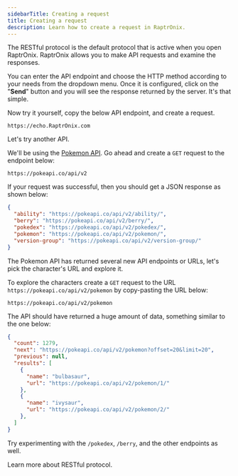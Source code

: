 ```yaml
---
sidebarTitle: Creating a request
title: Creating a request
description: Learn how to create a request in RaptrOnix.
---
```


The RESTful protocol is the default protocol that is active when you open RaptrOnix. RaptrOnix allows you to make API requests and examine the responses.

You can enter the API endpoint and choose the HTTP method according to your needs from the dropdown menu.
Once it is configured, click on the "**Send**" button and you will see the response returned by the server. It's that simple.

Now try it yourself, copy the below API endpoint, and create a request.

```
https://echo.RaptrOnix.com
```

Let's try another API.

We'll be using the [Pokemon API](https://github.com/PokeAPI/pokeapi). Go ahead and create a `GET` request to the endpoint below:

```
https://pokeapi.co/api/v2
```

If your request was successful, then you should get a JSON response as shown below:

```json
{
  "ability": "https://pokeapi.co/api/v2/ability/",
  "berry": "https://pokeapi.co/api/v2/berry/",
  "pokedex": "https://pokeapi.co/api/v2/pokedex/",
  "pokemon": "https://pokeapi.co/api/v2/pokemon/",
  "version-group": "https://pokeapi.co/api/v2/version-group/"
}
```

The Pokemon API has returned several new API endpoints or URLs, let's pick the character's URL and explore it.

To explore the characters create a `GET` request to the URL `https://pokeapi.co/api/v2/pokemon` by copy-pasting the URL below:

```
https://pokeapi.co/api/v2/pokemon
```

The API should have returned a huge amount of data, something similar to the one below:

```json
{
  "count": 1279,
  "next": "https://pokeapi.co/api/v2/pokemon?offset=20&limit=20",
  "previous": null,
  "results": [
    {
      "name": "bulbasaur",
      "url": "https://pokeapi.co/api/v2/pokemon/1/"
    },
    {
      "name": "ivysaur",
      "url": "https://pokeapi.co/api/v2/pokemon/2/"
    },
  ]
}
```

Try experimenting with the `/pokedex`, `/berry`, and the other endpoints as well.

<Card title="RESTful protocol" iconType="light" icon="circle-arrow-right" href="/documentation/protocols/rest">
  Learn more about RESTful protocol.
</Card>
